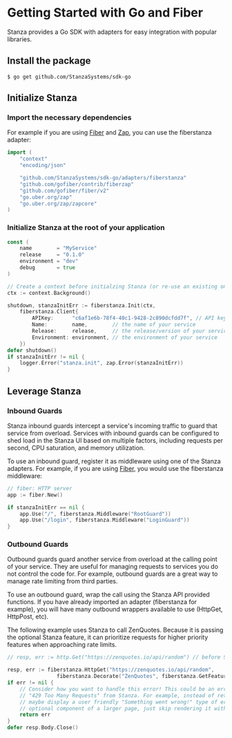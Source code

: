 # Getting Started with Go and Fiber

Stanza provides a Go SDK with adapters for easy integration with popular libraries.

## Install the package

```shell
$ go get github.com/StanzaSystems/sdk-go
```

## Initialize Stanza

### Import the necessary dependencies

For example if you are using [Fiber](https://gofiber.io/) and [Zap](https://github.com/uber-go/zap), you can use
the fiberstanza adapter:

```go
import (
	"context"
	"encoding/json"

	"github.com/StanzaSystems/sdk-go/adapters/fiberstanza"
	"github.com/gofiber/contrib/fiberzap"
	"github.com/gofiber/fiber/v2"
	"go.uber.org/zap"
	"go.uber.org/zap/zapcore"
)
```

### Initialize Stanza at the root of your application

```go
const (
	name        = "MyService"
	release     = "0.1.0"
	environment = "dev"
	debug       = true
)

// Create a context before initialzing Stanza (or re-use an existing one)
ctx := context.Background()

shutdown, stanzaInitErr := fiberstanza.Init(ctx,
	fiberstanza.Client{
		APIKey:      "c6af1e6b-78f4-40c1-9428-2c890dcfdd7f", // API key from the Stanza UI
		Name:        name,        // the name of your service
		Release:     release,     // the release/version of your service
		Environment: environment, // the environment of your service 
	})
defer shutdown()
if stanzaInitErr != nil {
	logger.Error("stanza.init", zap.Error(stanzaInitErr))
}
```

## Leverage Stanza

### Inbound Guards

Stanza inbound guards intercept a service's incoming traffic to guard that service from overload.
Services with inbound guards can be configured to shed load in the Stanza UI based on multiple factors,
including requests per second, CPU saturation, and memory utilization.

To use an inbound guard, register it as middleware using one of the Stanza adapters. For example, if you
are using [Fiber](https://gofiber.io/), you would use the fiberstanza middleware:

```go
// fiber: HTTP server
app := fiber.New()

if stanzaInitErr == nil {
	app.Use("/", fiberstanza.Middleware("RootGuard"))
	app.Use("/login", fiberstanza.Middleware("LoginGuard"))
}
```

### Outbound Guards

Outbound guards guard another service from overload at the calling point of your service. They are useful for
managing requests to services you do not control the code for. For example, outbound guards are a great way to
manage rate limiting from third parties.

To use an outbound guard, wrap the call using the Stanza API provided functions. If you have already imported an
adapter (fiberstanza for example), you will have many outbound wrappers available to use (HttpGet, HttpPost, etc).

The following example uses Stanza to call ZenQuotes. Because it is passing the optional Stanza feature, it can
prioritize requests for higher priority features when approaching rate limits.

```go
// resp, err := http.Get("https://zenquotes.io/api/random") // before Stanza looks like this

resp, err := fiberstanza.HttpGet("https://zenquotes.io/api/random",
				fiberstanza.Decorate("ZenQuotes", fiberstanza.GetFeatureFromContext(c)))
if err != nil {
	// Consider how you want to handle this error! This could be an error from ZenQuotes or a
	// "429 Too Many Requests" from Stanza. For example, instead of returning the error directly,
	// maybe display a user friendly "Something went wrong!" type of error page. Or if it's an
	// optional component of a larger page, just skip rendering it without returning an error.
	return err
}
defer resp.Body.Close()
```
